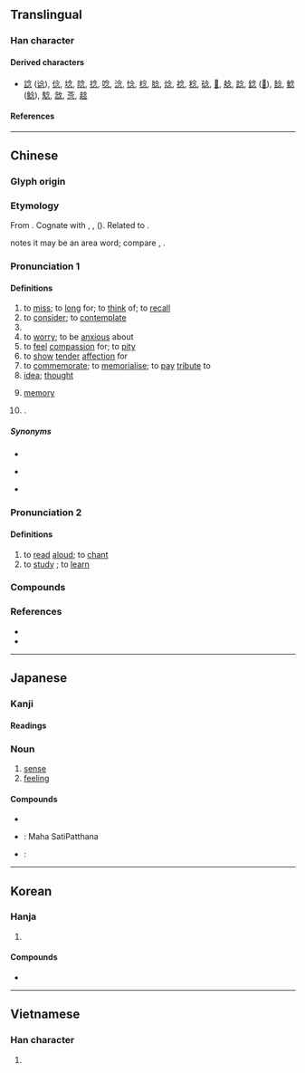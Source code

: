 {{also|唸}}
{{character info}}
{{character info|0xf9a3}}
==Translingual==
{{stroke order|strokes=8}}

===Han character===
{{Han char|rn=61|rad=心|as=04|sn=8|four=80332|canj=OINP|ids=⿱今心}}

====Derived characters====
* [[諗]] ([[谂]]), [[㑫]], [[埝]], [[䧔]], [[捻]], [[唸]], [[淰]], [[惗]], [[棯]], [[腍]], [[焾]], [[䄒]], [[稔]], [[䂼]], [[𧛋]], [[艌]], [[踗]], [[錜]] ([[𫓻]]), [[䭃]], [[鯰]] ([[鲶]]), [[騐]], [[敜]], [[菍]], [[趝]]

====References====
{{Han ref|kx=0378.210|dkj=10390|dj=0706.210|hdz=42274.040|uh=5FF5|ud=24565|bh=A9C0|bd=43456}}
{{Han ref|uh=F9A3}}

----

==Chinese==

===Glyph origin===
{{Han etyl}}

===Etymology===
{{zh-forms|alt=𫝹}}
From {{inh|zh|sit-pro|*s-njam}}. Cognate with {{cog|bo|ཉམ}}, {{m|bo|ཉམས||soul, mind, heart}}, {{m|bo|སྙམ||to think, to feel}} ({{zh-ref|Quan, 1996}}). Related to {{och-l|恁|to think, to miss}}.

{{zh-ref|Schuessler (2007)}} notes it may be an area word; compare {{cog|km|ចំណាំ||memory; recollection}}, {{cog|map-pro|*nemnem||to think}}.

===Pronunciation 1===
{{zh-pron
|m=niàn
|dg=нян3
|ma=y
|c=nim6
|c-t=niam5
|h=pfs=ngiam;gd=ngiam4
|md=niêng
|mn=ml,jj,tw:liām
|mn-t=niam6/liêm6/niang6
|mn-t_note=niam6 - Shantou, Chaoyang, Jieyang, Raoping; liêm6 - Chaozhou; niang6 - Chenghai
|w=3nyi,3nye
|mc=y
|oc=y
|cat=v,n,num,pn
}}

====Definitions====
{{zh-hanzi}}

# to [[miss]]; to [[long]] for; to [[think]] of; to [[recall]]
# to [[consider]]; to [[contemplate]]
# {{zh-alt-form|廿|[[twenty]]}}
# to [[worry]]; to be [[anxious]] about
# to [[feel]] [[compassion]] for; to [[pity]]
# to [[show]] [[tender]] [[affection]] for
# to [[commemorate]]; to [[memorialise]]; to [[pay]] [[tribute]] to
# [[idea]]; [[thought]]
# {{lb|zh|Buddhism}} [[memory]]
# {{surname|zh}}.

=====Synonyms=====
* {{s|to miss}}
{{zh-syn-saurus|掛念}}
* {{s|to consider}}
{{zh-syn-saurus|思考}}
* {{s|idea}}
{{zh-syn-saurus|念頭}}

===Pronunciation 2===
{{zh-forms|t2=唸}}

{{zh-pron
|m=niàn
|dg=нян3
|c=nim6
|g=nyien5
|h=pfs=ngiam;gd=ngiam4
|mb=nāng
|md=nâing
|mn=liām
|mn-t=niam7/liêm7/niang7
|mn-t_note=niam7 - Shantou, Chaoyang, Jieyang, Raoping; liêm7 - Chaozhou; niang7 - Chenghai
|w=3nyi,3nye
|x=nyienn5
|mc=
|oc=
|ma=y
|cat=v
}}

{{attention|zh|Check pronunciations (esp. Min Dong, Wu) and meanings of separated 念 entry}}

====Definitions====
{{zh-hanzi}}

# to [[read]] [[aloud]]; to [[chant]]
# to [[study]] {{gl|at a school}}; to [[learn]]

===Compounds===
{{zh-der|紀念品|一念|一念三千|一念之差|一念之錯|一念之間|一念堅貞|不念舊惡|不念荷戈|五會念佛|作念|俗念|信念|俯念|價值觀念|叨念|可念|唱作念打|唱念|四念處|地域觀念|垂念|塵念|妄念|廑念|心心念念|心念|念不絕口|念佛|念佛三昧|念力|念叨|念咒|念央兒|念子曰|念孜孜|念心兒|念念|念念不忘|念念有詞|念慮|念曲叫曲|念書|念歌|念珠|念白|念短頭經|念秧|念米佛|念經|念舊|念茲在茲|念誦|念豆兒佛|念頭|思念|恤孤念寡|恤孤念苦|恩念|悼念|惜孤念寡|惦念|想念|意念|意念喜劇|感念|慾念|憶念|懷念|懸念|挂念|掛念|斷念|概念|概念句|概念車|欲念|正念|歧念|沒咒念|深念|渴念|王念孫|理念|留念|痛念|白詞念賦|百念|百念皆灰|眷念|眷念無斁|瞻念|萬念俱灰|私心雜念|私念|稱名念佛|篤念|系念|紀念|紀念信封|紀念冊|紀念堂|紀念塔|紀念幣|紀念日|紀念會|紀念物|紀念碑|紀念郵票|紀念章|紀念館|結念|繫念|罣念|舊念復萌|蓄念|複合概念|觀念|觀念形態|觀想念佛|記念|說念|貪念|軫念|轉念|追念|遙念|遺念|邪念|關連概念|雜念|題念|願寘誠念|顧念|食不念飽|首丘之念|馳念|體念|魔念|默念|數念:siàu-liām;Min Nan|嘈嘈念}}

{{zh-cat|Beginning|Thinking|Talking|Education}}

===References===
* {{R:twedu|A01318}}
* {{R:yue:Hanzi}}

{{cln|zh|numeral symbols|numerals}}

----

==Japanese==

===Kanji===
{{ja-kanji|grade=4|rs=心04}}

====Readings====
{{ja-readings
|goon=ねん<ねん<ねむ
|kanon=でん<でん<でむ
}}

===Noun===
{{ja-noun|ねん}}

# [[sense]]
# [[feeling]]

====Compounds====
* {{ja-r|念仏|ねんぶつ}}
* {{ja-r|四念処|しねんじょ}}: Maha SatiPatthana
* {{ja-r|理念|りねん}}:

----

==Korean==

===Hanja===
{{ko-hanja|생각|념||염}}

# {{hanja form of|념|[[thought]]}}

====Compounds====
* {{ko-l|이념|[[ideology]]|理念}}

----

==Vietnamese==

===Han character===
{{vi-readings|reading=niệm, niềm, núm|rs=心04}}

# {{rfdef|vi|sort=心04}}
